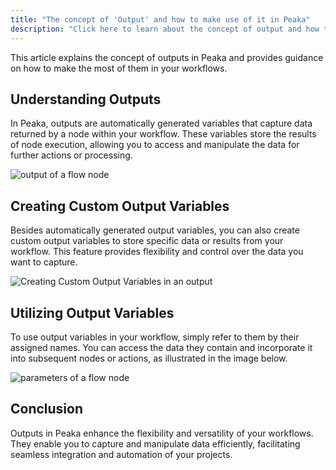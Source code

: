 ```yaml
---
title: "The concept of 'Output' and how to make use of it in Peaka"
description: "Click here to learn about the concept of output and how to make use of flow components in Peaka"
---
```


This article explains the concept of outputs in Peaka and provides guidance on how to make the most of them in your workflows.

## Understanding Outputs

In Peaka, outputs are automatically generated variables that capture data returned by a node within your workflow. These variables store the results of node execution, allowing you to access and manipulate the data for further actions or processing.

<img
  src="https://cdn.peaka.com/jexl/flows/what-is-output-and-how-to-use-it-1.png"
  alt="output of a flow node"
/>

## Creating Custom Output Variables

Besides automatically generated output variables, you can also create custom output variables to store specific data or results from your workflow. This feature provides flexibility and control over the data you want to capture.

<img
  src="https://cdn.peaka.com/jexl/flows/what-is-output-and-how-to-use-it-2.png"
  alt="Creating Custom Output Variables in an output"
/>

## Utilizing Output Variables

To use output variables in your workflow, simply refer to them by their assigned names. You can access the data they contain and incorporate it into subsequent nodes or actions, as illustrated in the image below.

<img
  src="https://cdn.peaka.com/jexl/flows/what-is-output-and-how-to-use-it-3.png"
  alt="parameters of a flow node"
/>

## Conclusion

Outputs in Peaka enhance the flexibility and versatility of your workflows. They enable you to capture and manipulate data efficiently, facilitating seamless integration and automation of your projects.
